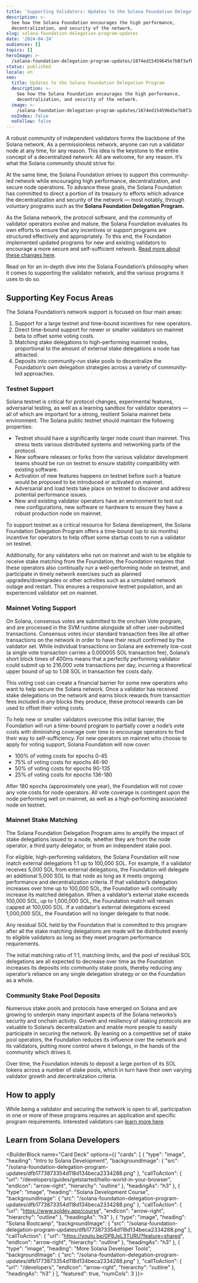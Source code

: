 ```yaml
---
title: 'Supporting Validators: Updates to the Solana Foundation Delegation Program'
description: >-
  See how the Solana Foundation encourages the high performance,
  decentralization, and security of the network.
slug: solana-foundation-delegation-program-updates
date: '2024-04-24'
audiences: []
topics: []
heroImage: >-
  /solana-foundation-delegation-program-updates/1874ed15459645e7b8f3afb21a38041f.jpg
status: published
locale: en
seo:
  title: Updates to the Solana Foundation Delegation Program
  description: >-
    See how the Solana Foundation encourages the high performance,
    decentralization, and security of the network.
  image: >-
    /solana-foundation-delegation-program-updates/1874ed15459645e7b8f3afb21a38041f.jpg
  noIndex: false
  noFollow: false
---
```


A robust community of independent validators forms the backbone of the Solana network. As a permissionless network, anyone can run a validator node at any time, for any reason. This idea is the keystone to the entire concept of a decentralized network: All are welcome, for any reason. It’s what the Solana community should strive for.

At the same time, the Solana Foundation strives to support this community-led network while encouraging high performance, decentralization, and secure node operations. To advance these goals, the Solana Foundation has committed to direct a portion of its treasury to efforts which advance the decentralization and security of the network — most notably, through voluntary programs such as the **Solana Foundation Delegation Program.** 

As the Solana network, the protocol software, and the community of validator operators evolve and mature, the Solana Foundation evaluates its own efforts to ensure that any incentives or support programs are structured effectively and appropriately. To this end, the Foundation implemented updated programs for new and existing validators to encourage a more secure and self-sufficient network. [Read more about these changes here](https://solana.com/news/solana-foundation-announces-end-of-tour-de-sun-22).

Read on for an in-depth dive into the Solana Foundation’s philosophy when it comes to supporting the validator network, and the various programs it uses to do so.

## Supporting Key Focus Areas

The Solana Foundation’s network support is focused on four main areas:

1.  Support for a large testnet and time-bound incentives for new operators.
2.  Direct time-bound support for newer or smaller validators on mainnet beta to offset some voting costs.
3.  Matching stake delegations to high-performing mainnet nodes, proportional to the amount of external stake delegations a node has attracted.
4.  Deposits into community-run stake pools to decentralize the Foundation’s own delegation strategies across a variety of community-led approaches.

### Testnet Support

Solana testnet is critical for protocol changes, experimental features, adversarial testing, as well as a learning sandbox for validator operators — all of which are important for a strong, resilient Solana mainnet beta environment. The Solana public testnet should maintain the following properties:

-   Testnet should have a significantly larger node count than mainnet. This stress tests various distributed systems and networking parts of the protocol.
-   New software releases or forks from the various validator development teams should be run on testnet to ensure stability compatibility with existing software.
-   Activation of new features happens on testnet before such a feature would be proposed to be introduced or activated on mainnet.
-   Adversarial and load tests take place on testnet to discover and address potential performance issues.
-   New and existing validator operators have an environment to test out new configurations, new software or hardware to ensure they have a robust production node on mainnet.

To support testnet as a critical resource for Solana development, the Solana Foundation Delegation Program offers a time-bound (up to six months) incentive for operators to help offset some startup costs to run a validator on testnet. 

Additionally, for any validators who run on mainnet and wish to be eligible to receive stake matching from the Foundation, the Foundation requires that these operators also continually run a well-performing node on testnet, and participate in timely network exercises such as planned upgrades/downgrades or other activities such as a simulated network outage and restart. This ensures a responsive testnet population, and an experienced validator set on mainnet.

### Mainnet Voting Support

On Solana, consensus votes are submitted to the onchain Vote program, and are processed in the SVM runtime alongside all other user-submitted transactions. Consensus votes incur standard transaction fees like all other transactions on the network in order to have their result confirmed by the validator set. While individual transactions on Solana are extremely low-cost (a single vote transaction carries a 0.000005 SOL transaction fee), Solana’s short block times of 400ms means that a perfectly performing validator could submit up to 216,000 vote transactions per day, incurring a theoretical upper bound of up to 1.08 SOL in transaction fee costs daily. 

This voting cost can create a financial barrier for some new operators who want to help secure the Solana network. Once a validator has received stake delegations on the network and earns block rewards from transaction fees included in any blocks they produce, these protocol rewards can be used to offset their voting costs.

To help new or smaller validators overcome this initial barrier, the Foundation will run a time-bound program to partially cover a node’s vote costs with diminishing coverage over time to encourage operators to find their way to self-sufficiency. For new operators on mainnet who choose to apply for voting support, Solana Foundation will now cover:

-   100% of voting costs for epochs 0-45
-   75% of voting costs for epochs 46-90
-   50% of voting costs for epochs 90-135
-   25% of voting costs for epochs 136-180

After 180 epochs (approximately one year), the Foundation will not cover any vote costs for node operators. All vote coverage is contingent upon the node performing well on mainnet, as well as a high-performing associated node on testnet.

### Mainnet Stake Matching

The Solana Foundation Delegation Program aims to amplify the impact of stake delegations issued to a node, whether they are from the node operator, a third party delegator, or from an independent stake pool.

For eligible, high-performing validators, the Solana Foundation will now match external delegations 1:1 up to 100,000 SOL. For example, if a validator receives 5,000 SOL from external delegations, the Foundation will delegate an additional 5,000 SOL to that node as long as it meets ongoing performance and decentralization criteria. If that validator’s delegation increases over time up to 100,000 SOL, the Foundation will continually increase its matched delegation. When a validator’s external stake exceeds 100,000 SOL, up to 1,000,000 SOL, the Foundation match will remain capped at 100,000 SOL. If a validator’s external delegations exceed 1,000,000 SOL, the Foundation will no longer delegate to that node.

Any residual SOL held by the Foundation that is committed to this program after all the stake matching delegations are made will be distributed evenly to eligible validators as long as they meet program performance requirements.

The initial matching ratio of 1:1, matching limits, and the pool of residual SOL delegations are all expected to decrease over time as the Foundation increases its deposits into community stake pools, thereby reducing any operator’s reliance on any single delegation strategy or on the Foundation as a whole.

### Community Stake Pool Deposits

Numerous stake pools and protocols have emerged on Solana and are growing to underpin many important aspects of the Solana networks’s security and onchain activity. Growth and resiliency of staking protocols are valuable to Solana’s decentralization and enable more people to easily participate in securing the network. By leaning on a competitive set of stake pool operators, the Foundation reduces its influence over the network and its validators, putting more control where it belongs, in the hands of the community which drives it.

Over time, the Foundation intends to deposit a large portion of its SOL tokens across a number of stake pools, which in turn have their own varying validator growth and decentralization criteria.

## How to apply

While being a validator and securing the network is open to all, participation in one or more of these programs requires an application and specific program requirements. Interested validators can [learn more here](https://solana.org/delegation-program).


## Learn from Solana Developers


<BuilderBlock name="Card Deck" options={{
  "cards": [
    {
      "type": "image",
      "heading": "Intro to Solana Development",
      "backgroundImage": {
        "src": "/solana-foundation-delegation-program-updates/dfb1773873354d118d134beca2334288.png"
      },
      "callToAction": {
        "url": "/developers/guides/getstarted/hello-world-in-your-browser",
        "endIcon": "arrow-right",
        "hierarchy": "outline"
      },
      "headingAs": "h3"
    },
    {
      "type": "image",
      "heading": "Solana Development Course",
      "backgroundImage": {
        "src": "/solana-foundation-delegation-program-updates/dfb1773873354d118d134beca2334288.png"
      },
      "callToAction": {
        "url": "https://www.soldev.app/course",
        "endIcon": "arrow-right",
        "hierarchy": "outline"
      },
      "headingAs": "h3"
    },
    {
      "type": "image",
      "heading": "Solana Bootcamp",
      "backgroundImage": {
        "src": "/solana-foundation-delegation-program-updates/dfb1773873354d118d134beca2334288.png"
      },
      "callToAction": {
        "url": "https://youtu.be/0P8JeL3TURU?feature=shared",
        "endIcon": "arrow-right",
        "hierarchy": "outline"
      },
      "headingAs": "h3"
    },
    {
      "type": "image",
      "heading": "More Solana Developer Tools",
      "backgroundImage": {
        "src": "/solana-foundation-delegation-program-updates/dfb1773873354d118d134beca2334288.png"
      },
      "callToAction": {
        "url": "/developers",
        "endIcon": "arrow-right",
        "hierarchy": "outline"
      },
      "headingAs": "h3"
    }
  ],
  "featured": true,
  "numCols": 3
}}>

</BuilderBlock>
